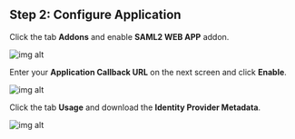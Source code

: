 ## Step 2: Configure Application

Click the tab **Addons** and enable **SAML2 WEB APP** addon.

![img alt](https://boxyhq.com/assets/images/2-ebfd84074c60bc5c4c81135962b27ef9.png)

Enter your **Application Callback URL** on the next screen and click **Enable**.

<InputWithCopyButton text={spConfig.acsUrl} label='Application Callback URL' />

<AdvancedSPConfigLink />

![img alt](https://boxyhq.com/assets/images/3-67e96c0d426ff989ba46df735559c852.png)

Click the tab **Usage** and download the **Identity Provider Metadata**.

![img alt](https://boxyhq.com/assets/images/4-929b96c46795d8a7014c528fd94d374f.png)

<Footer />
